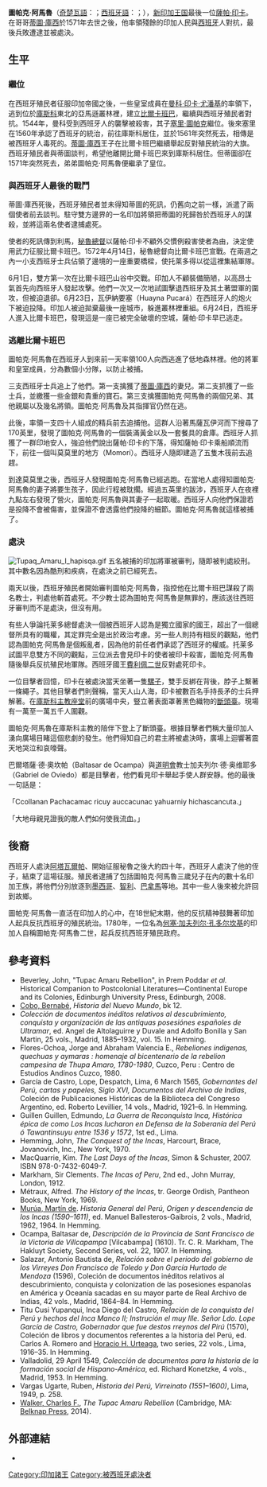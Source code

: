 {{noteTA
|1=zh-hk:克丘亞語; zh-hans:克丘亚语; zh-tw:奇楚瓦語;
}}
{{Infobox monarch
| name           = 圖帕克·阿馬魯
|title           = 第18代[[薩帕·印卡|薩帕·印卡]]
|image           = TupacamaruI.JPG
|caption         = 圖帕克·阿馬魯
|reign           = 1571年—1572年
|native_lang1     = [[奇楚瓦語|奇楚瓦語]]
|native_lang1_name1= ''Thupaq Amaru''
|predecessor     = [[蒂圖·庫西|蒂圖·庫西]]
|successor       = —
|queen           = 
|dynasty         = 
|father          = [[曼科·卡帕克二世|曼科·卡帕克二世]]
|mother          = 
|birth_date   = 1545年
|birth_place  = 
|death_date   = 1572年 
|death_place  = [[庫斯科|庫斯科]]
|date of burial  = 
|place of burial = 
|
}}
{{Portal box|南美洲|历史|人物}}
'''圖帕克·阿馬魯'''（[[奇楚瓦語|奇楚瓦語]]：{{lang|qu|Thupaq Amaru}}；[[西班牙語|西班牙語]]：{{lang|es|Túpac Amaru}}；{{bd|1545年||1572年|9月24日|catIdx=T}}），[[新印加王国|新印加王国]]最後一位[[薩帕·印卡|薩帕·印卡]]。在哥哥[[蒂圖·庫西|蒂圖·庫西]]於1571年去世之後，他率領殘餘的印加人民與[[西班牙|西班牙]]人對抗，最後兵敗遭逮並被處決。

==生平==
===繼位===
在西班牙殖民者征服印加帝國之後，一些皇室成員在[[曼科·印卡·尤潘基|曼科·印卡·尤潘基]]的率領下，逃到位於[[庫斯科|庫斯科]]東北的亞馬遜叢林裡，建立[[比爾卡班巴|比爾卡班巴]]，繼續與西班牙殖民者對抗。1544年，曼科受到西班牙人的襲擊被殺害，其子[[塞里·圖帕克|塞里·圖帕克]]繼位。後來塞里在1560年承認了西班牙的統治，前往庫斯科居住，並於1561年突然死去，相傳是被西班牙人毒死的。[[蒂圖·庫西|蒂圖·庫西]]王子在比爾卡班巴繼續舉起反對殖民統治的大旗。西班牙殖民者與蒂圖談判，希望他離開比爾卡班巴來到庫斯科居住。但蒂圖卻在1571年突然死去，弟弟圖帕克·阿馬魯便繼承了皇位。

===與西班牙人最後的戰鬥===
蒂圖·庫西死後，西班牙殖民者並未得知蒂圖的死訊，仍舊向之前一樣，派遣了兩個使者前去談判。駐守雙方邊界的一名印加將領把蒂圖的死歸咎於西班牙人的謀殺，並將這兩名使者逮捕處死。

使者的死訊傳到利馬，[[秘魯總督轄區|秘魯總督]]{{link-en|弗朗西斯科·德·托莱多|Francisco de Toledo}}以薩帕·印卡不顧外交慣例殺害使者為由，決定使用武力征服比爾卡班巴。1572年4月14日，秘魯總督向比爾卡班巴宣戰。在兩週之內一小支西班牙士兵佔領了邊境的一座重要橋樑，使托莱多得以從這裡集結軍隊。

6月1日，雙方第一次在比爾卡班巴山谷中交戰。印加人不顧裝備簡陋，以高昂士氣首先向西班牙人發起攻擊。他們一次又一次地試圖擊退西班牙及其土著盟軍的圍攻，但被迫退卻。6月23日，瓦伊納要塞（Huayna Pucará）在西班牙人的炮火下被迫投降。印加人被迫拋棄最後一座城市，躲進叢林裡重組。6月24日，西班牙人進入比爾卡班巴，發現這是一座已被完全破壞的空城，薩帕·印卡早已逃走。

===逃離比爾卡班巴===
圖帕克·阿馬魯在西班牙人到來前一天率領100人向西逃進了低地森林裡。他的將軍和皇室成員，分為數個小分隊，以防止被捕。

三支西班牙士兵追上了他們。第一支擒獲了[[蒂圖·庫西|蒂圖·庫西]]的妻兒。第二支抓獲了一些士兵，並繳獲一些金銀和貴重的寶石。第三支擒獲圖帕克·阿馬魯的兩個兄弟、其他親屬以及幾名將領。圖帕克·阿馬魯及其指揮官仍然在逃。

此後，{{link-en|馬丁·加西亞·歐涅茲·德·洛約拉|Martín García Óñez de Loyola}}率領一支四十人組成的精兵前去追捕他。這群人沿著馬薩瓦伊河而下搜尋了170英里，發現了圖帕克·阿馬魯的一個裝滿黃金以及一套餐具的倉庫。西班牙人抓獲了一群印地安人，強迫他們說出薩帕·印卡的下落，得知薩帕·印卡乘船順流而下，前往一個叫莫莫里的地方（Momorí）。西班牙人隨即建造了五隻木筏前去追趕。

到達莫莫里之後，西班牙人發現圖帕克·阿馬魯已經逃跑。在當地人處得知圖帕克·阿馬魯的妻子將要生孩子，因此行程被耽擱。經過五英里的跋涉，西班牙人在夜裡九點左右發現了營火，圖帕克·阿馬魯與其妻子一起取暖。西班牙人向他們保證若是投降不會被傷害，並保證不會透露他們投降的細節。圖帕克·阿馬魯就這樣被捕了。
===處決===
[[File:Tupaq_Amaru_I_hapisqa.gif|right]]
五名被捕的印加將軍被審判，隨即被判處絞刑。其中數名因為酷刑和疾病，在處決之前已經死去。

兩天以後，西班牙殖民者開始審判圖帕克·阿馬魯，指控他在比爾卡班巴謀殺了兩名教士，判處他斬首處死。不少教士認為圖帕克·阿馬魯是無罪的，應該送往西班牙審判而不是處決，但沒有用。

有些人爭論托莱多總督處決一個被西班牙人認為是獨立國家的國王，超出了一個總督所具有的職權，其定罪完全是出於政治考慮。另一些人則持有相反的觀點，他們認為圖帕克·阿馬魯是個叛亂者，因為他的前任者們承認了西班牙的權威。托莱多試圖平息雙方不同的觀點，三位派去會見印卡的使者被印卡殺害，圖帕克·阿馬魯隨後舉兵反抗殖民地軍隊。西班牙國王[[費利佩二世_(西班牙)|費利佩二世]]反對處死印卡。

一位目擊者回憶，印卡在被處決當天坐著一隻[[騾子|騾子]]，雙手反綁在背後，脖子上繫著一條繩子。其他目擊者們則聲稱，當天人山人海，印卡被數百名手持長矛的士兵押解著。在[[庫斯科主教座堂|庫斯科主教座堂]]前的廣場中央，豎立著表面罩著黑色織物的[[斷頭臺|斷頭臺]]。現場有一萬至一萬五千人圍觀。

圖帕克·阿馬魯在庫斯科主教的陪伴下登上了斷頭臺。根據目擊者們稱大量印加人湧向廣場目睹這個悲劇的發生。他們得知自己的君主將被處決時，廣場上迴響著震天地哭泣和哀嚎聲。

巴爾塔薩·德·奧坎帕（Baltasar de Ocampa）與[[道明會|道明會]]教士加夫列尔·德·奥维耶多（Gabriel de Oviedo）都是目擊者，他們看見印卡舉起手使人群安靜。他的最後一句話是：

「Ccollanan Pachacamac ricuy auccacunac yahuarniy hichascancuta.」

「大地母親見證我的敵人們如何使我流血。」

==後裔==
西班牙人處決[[阿塔瓦爾帕|阿塔瓦爾帕]]、開始征服秘魯之後大約四十年，西班牙人處決了他的侄子，結束了這場征服。殖民者逮捕了包括圖帕克·阿馬魯三歲兒子在內的數十名印加王族，將他們分別放逐到[[墨西哥|墨西哥]]、[[智利|智利]]、[[巴拿馬|巴拿馬]]等地。其中一些人後來被允許回到故鄉。

圖帕克·阿馬魯一直活在印加人的心中，在18世紀末期，他的反抗精神鼓舞著印加人起兵反抗西班牙的殖民統治。1780年，一位名為[[何塞·加夫列尔·孔多尔坎基|何塞·加夫列尔·孔多尔坎基]]的印加人自稱圖帕克·阿馬魯二世，起兵反抗西班牙殖民政府。

==參考資料==
*Beverley, John, "Tupac Amaru Rebellion", in Prem Poddar ''et al.''  Historical Companion to Postcolonial Literatures—Continental Europe and its Colonies, Edinburgh University Press, Edinburgh, 2008.
*[[Bernabé_Cobo|Cobo, Bernabé]], ''Historia del Nuevo Mundo'', bk 12.
*''Colección de documentos inéditos relativos al descubrimiento, conquista y organización de las antiquas posesiónes españoles de Ultramar'', ed. Angel de Altolaguirre y Duvale and Adolfo Bonilla y San Martin, 25 vols., Madrid, 1885–1932, vol. 15. In Hemming.
*Flores-Ochoa, Jorge and Abraham Valencia E., ''Rebeliones indigenas, quechuas y aymaras : homenaje al bicentenario de la rebelion campesina de Thupa Amaro, 1780-1980'', Cuzco, Peru : Centro de Estudios Andinos Cuzco, 1980.
*García de Castro, Lope, Despatch, Lima, 6 March 1565, ''Gobernantes del Perú, cartas y papeles, Siglo XVI, Documentos del Archivo de Indias'', Coleción de Publicaciones Históricas de la Biblioteca del Congreso Argentino, ed. Roberto Levillier, 14 vols., Madrid, 1921–6. In Hemming.
*Guillen Guillen, Edmundo, ''La Guerra de Reconquista Inca, Histórica épica de como Los Incas lucharon en Defensa de la Soberanía del Perú ó Tawantinsuyu entre 1536 y 1572'', 1st ed., Lima.
*Hemming, John, ''The Conquest of the Incas'', Harcourt, Brace, Jovanovich, Inc., New York, 1970.
*MacQuarrie, Kim. ''The Last Days of the Incas'', Simon & Schuster, 2007. ISBN 978-0-7432-6049-7.
*Markham, Sir Clements. ''The Incas of Peru'', 2nd ed., John Murray, London, 1912.
*Métraux, Alfred. ''The History of the Incas'', tr. George Ordish, Pantheon Books, New York, 1969.
*[[Fray_Martín_de_Murúa|Murúa, Martín de]]. ''Historia General del Perú, Orígen y descendencia de los Incas (1590–1611)'', ed. Manuel Ballesteros-Gaibrois, 2 vols., Madrid, 1962, 1964. In Hemming.
*Ocampa, Baltasar de, ''Descripción de la Provincia de Sant Francisco de la Victoria de Villcapampa'' [Vilcabampa] (1610). Tr. C. R. Markham, The Hakluyt Society, Second Series, vol. 22, 1907. In Hemming.
*Salazar, Antonio Bautista de, ''Relación sobre el periodo del gobierno de los Virreyes Don Francisco de Toledo y Don García Hurtado de Mendoza'' (1596), Coleción de documentos inéditos relativos al descubrimiento, conquista y colonization de las posesiones espanolas en América y Oceanía sacadas en su mayor parte de Real Archivo de Indias, 42 vols., Madrid, 1864–84. In Hemming.
*Titu Cusi Yupanqui, Inca Diego del Castro, ''Relación de la conquista del Perú y hechos del Inca Manco II; Instrución el muy Ille. Señor Ldo.  Lope García de Castro, Gobernador que fue destos rreynos del Pirú'' (1570), Coleción de libros y documentos referentes a la historia del Perú, ed. Carlos A. Romero and [[Horacio_H._Urteaga|Horacio H. Urteaga]], two series, 22 vols., Lima, 1916–35. In Hemming.
*Valladolid, 29 April 1549, ''Colección de documentos para la historia de la formación social de Hispano-América'', ed. Richard Konetzke, 4 vols., Madrid, 1953. In Hemming.
*Vargas Ugarte, Ruben, ''Historia del Perú, Virreinato (1551–1600)'', Lima, 1949, p. 258.
*[http://charlesfwalker.com/ Walker, Charles F.]{{Wayback|url=http://charlesfwalker.com/ |date=20141217010415 }}, ''The Tupac Amaru Rebellion'' (Cambridge, MA: [[Belknap_Press|Belknap Press]], 2014).
==外部連結==
{{Commonscat|Tupac_Amaru}}
* {{Cite Appletons'|title=Tupac-Amaru|url=https://en.wikisource.org/wiki/Appletons%27_Cyclop%C3%A6dia_of_American_Biography/Tupac-Amaru|year=1889 |short=x |notaref=x}}

{{S-start}}
{{s-reg}}
{{s-bef| before=[[蒂圖·庫西·尤潘基|蒂圖·庫西·尤潘基]]}}
{{s-ttl|title=[[薩帕·印卡|薩帕·印卡]]<br><small>（比爾卡班巴的統治者）</small>|years=1571年—1572年}}
{{s-non|reason=頭銜被廢除}}
{{S-end}}

{{Authority control}}
[[Category:印加諸王|Category:印加諸王]]
[[Category:被西班牙處決者|Category:被西班牙處決者]]